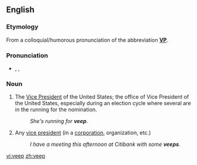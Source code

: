 ==English==

===Etymology===
From a colloquial/humorous pronunciation of the abbreviation '''[[VP]]'''.

===Pronunciation===
* {{enPR|vēp}}, {{IPA|/viːp/}}, {{SAMPA|/vi:p/}}
*: {{rhymes|iːp}}

===Noun===
{{en-noun}}

# {{informal}} The [[Vice President]] of the United States; the office of Vice President of the United States, especially during an election cycle where several are in the running for the nomination.
#: ''She's running for '''veep'''.''
# {{informal}} Any [[vice president]] (in a [[corporation]], organization, etc.)
#: ''I have a meeting this afternoon at Citibank with some '''veeps'''.''

[[vi:veep]]
[[zh:veep]]